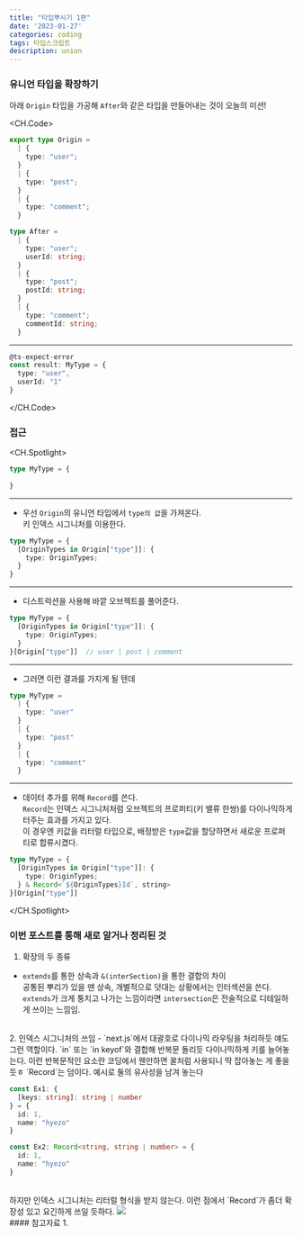 ```yaml
---
title: "타입뿌시기 1편"
date: '2023-01-27'
categories: coding
tags: 타입스크립트
description: union
---
```

<HeadingNavigator />

### 유니언 타입을 확장하기
아래 `Origin` 타입을 가공해 `After`와 같은 타입을 만들어내는 것이 오늘의 미션!

<CH.Code>
```ts type.ts
export type Origin = 
  | {
    type: "user";
  }
  | {
    type: "post";
  }
  | {
    type: "comment";
  }

type After = 
  | {
    type: "user";
    userId: string;
  }
  | {
    type: "post";
    postId: string;
  }
  | {
    type: "comment";
    commentId: string;
  }
```
---
```ts example.ts
@ts-expect-error
const result: MyType = {
  type: "user",
  userId: "1"
}
```
</CH.Code>

### 접근
<CH.Spotlight>
```ts index.ts
type MyType = {
  
}
```
---
- 우선 `Origin`의 유니언 타입에서 `type의 값`을 가져온다.  
키 인덱스 시그니처를 이용한다.
```ts index.ts focus=2:4
type MyType = {
  [OriginTypes in Origin["type"]]: {
    type: OriginTypes;
  }
}
```
---
- 디스트럭션을 사용해 바깥 오브젝트를 풀어준다.
```ts index.ts focus=2:5 mark=5[2:17]
type MyType = {
  [OriginTypes in Origin["type"]]: {
    type: OriginTypes;
  }
}[Origin["type"]]  // user | post | comment 
```
---
- 그러면 이런 결과를 가지게 될 텐데
```ts result.ts
type MyType =
  | {
    type: "user" 
  }
  | { 
    type: "post"
  }
  | { 
    type: "comment"
  }
```
---
- 데이터 추가를 위해 `Record`를 쓴다.  
`Record`는 인덱스 시그니처처럼 오브젝트의 프로퍼티(키 밸류 한쌍)를 다이나믹하게 터주는 효과를 가지고 있다.  
이 경우엔 키값을 리터럴 타입으로, 배정받은 `type`값을 할당하면서 새로운 프로퍼티로 합류시켰다.
```ts index.ts focus=4
type MyType = {
  [OriginTypes in Origin["type"]]: {
    type: OriginTypes;
  } & Record<`${OriginTypes}Id`, string>
}[Origin["type"]]
```

</CH.Spotlight>

### 이번 포스트를 통해 새로 알거나 정리된 것
1. 확장의 두 종류
- `extends`를 통한 상속과 `&(interSection)`을 통한 결합의 차이  
공통된 뿌리가 있을 땐 상속, 개별적으로 덧대는 상황에서는 인터섹션을 쓴다.  
`extends`가 크게 퉁치고 나가는 느낌이라면 `intersection`은 전술적으로 디테일하게 쓰이는 느낌임.
<br/>
2. 인덱스 시그니처의 쓰임
- `next.js`에서 대괄호로 다이나믹 라우팅을 처리하듯 얘도 그런 역할이다.  
`in` 또는 `in keyof`와 결합해 반복문 돌리듯 다이나믹하게 키를 늘어놓는다. 이런 반복문적인 요소란 코딩에서 웬만하면 꿀처럼 사용되니 딱 잡아놓는 게 좋을 듯ㅎ  
`Record`는 덤이다. 예시로 둘의 유사성을 남겨 놓는다

```ts Record
const Ex1: {
  [keys: string]: string | number
} = {
  id: 1,
  name: "hyezo"
}

const Ex2: Record<string, string | number> = {
  id: 1,
  name: "hyezo"
}
```
<br/>
하지만 인덱스 시그니처는 리터럴 형식을 받지 않는다. 이런 점에서 `Record`가 좀더 확장성 있고 요긴하게 쓰일 듯하다.
<Img src='/images/2023/typescript/Record.webp' />
 
<br/>
#### 참고자료
1. <Lnk text='인덱스 시그니처 속성' href='https://www.typescriptlang.org/docs/handbook/2/objects.html#index-signatures' />